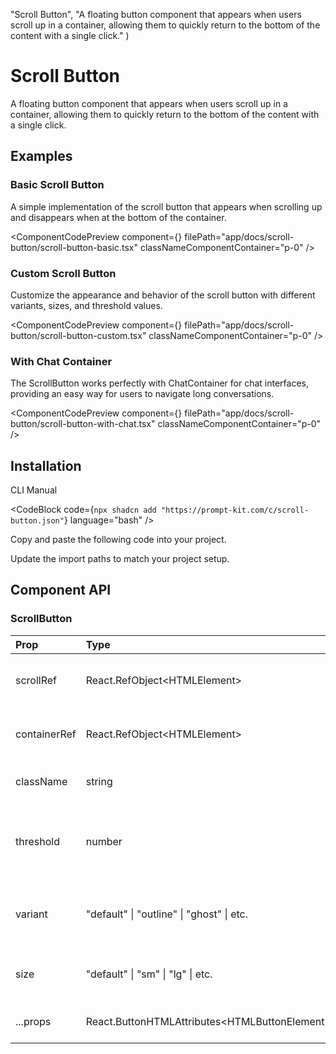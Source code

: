 
  "Scroll Button",
  "A floating button component that appears when users scroll up in a container, allowing them to quickly return to the bottom of the content with a single click."
)

# Scroll Button

A floating button component that appears when users scroll up in a container, allowing them to quickly return to the bottom of the content with a single click.

## Examples

### Basic Scroll Button

A simple implementation of the scroll button that appears when scrolling up and disappears when at the bottom of the container.

<ComponentCodePreview
  component={<ScrollButtonBasic />}
  filePath="app/docs/scroll-button/scroll-button-basic.tsx"
  classNameComponentContainer="p-0"
/>

### Custom Scroll Button

Customize the appearance and behavior of the scroll button with different variants, sizes, and threshold values.

<ComponentCodePreview
  component={<ScrollButtonCustom />}
  filePath="app/docs/scroll-button/scroll-button-custom.tsx"
  classNameComponentContainer="p-0"
/>

### With Chat Container

The ScrollButton works perfectly with ChatContainer for chat interfaces, providing an easy way for users to navigate long conversations.

<ComponentCodePreview
  component={<ScrollButtonWithChat />}
  filePath="app/docs/scroll-button/scroll-button-with-chat.tsx"
  classNameComponentContainer="p-0"
/>

## Installation

<Tabs defaultValue="cli">

<TabsList>
  <TabsTrigger value="cli">CLI</TabsTrigger>
  <TabsTrigger value="manual">Manual</TabsTrigger>
</TabsList>

<TabsContent value="cli">

<CodeBlock
  code={`npx shadcn add "https://prompt-kit.com/c/scroll-button.json"`}
  language="bash"
/>

</TabsContent>

<TabsContent value="manual">

<Steps>

<Step>Copy and paste the following code into your project.</Step>

<CodeBlock filePath="components/prompt-kit/scroll-button.tsx" language="tsx" />

<Step>Update the import paths to match your project setup.</Step>

</Steps>

</TabsContent>

</Tabs>

## Component API

### ScrollButton

| Prop         | Type                                            | Default   | Description                                          |
| :----------- | :---------------------------------------------- | :-------- | :--------------------------------------------------- |
| scrollRef    | React.RefObject\<HTMLElement\>                  |           | Reference to the element to scroll to                |
| containerRef | React.RefObject\<HTMLElement\>                  |           | Reference to the scrollable container                |
| className    | string                                          |           | Additional CSS classes                               |
| threshold    | number                                          | 50        | Distance from bottom (in px) to show/hide the button |
| variant      | "default" \| "outline" \| "ghost" \| etc.       | "outline" | Button variant from your UI button component         |
| size         | "default" \| "sm" \| "lg" \| etc.               | "sm"      | Button size from your UI button component            |
| ...props     | React.ButtonHTMLAttributes\<HTMLButtonElement\> |           | All other button props                               |
